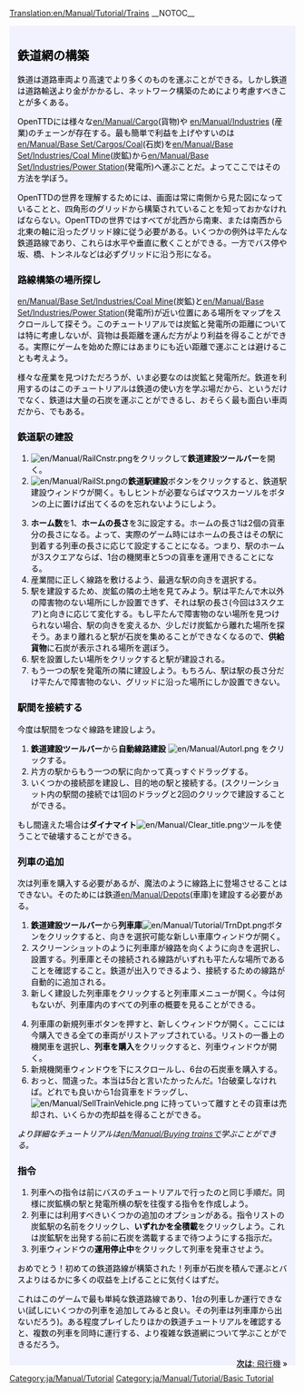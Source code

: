 [[Translation:en/Manual/Tutorial/Trains]]
{{en/Translation|origin= en/Manual/Tutorial/Trains
|from  = en
|to    = ja
|Percentage = 95
}}
__NOTOC__
{{en/Tabs|5|3
|ja/Manual/Tutorial/Main Page|1. はじめに<!--
-->|ja/Manual/Tutorial/Buses|2. バス<!--
-->|ja/Manual/Tutorial/Trains|3. 鉄道<!--
-->|ja/Manual/Tutorial/Planes|4. 飛行機<!--
-->|ja/Manual/Tutorial/Conclusion|5. おわりに}}
<div style="padding:.5em 1em 1em 1em; border-top:none; background-color:#f1f2fe; color:#000;">
{{en/Manual/Tutorial/Navigation}}
==鉄道網の構築==
鉄道は道路車両より高速でより多くのものを運ぶことができる。しかし鉄道は道路輸送より金がかかるし、ネットワーク構築のためにより考慮すべきことが多くある。

OpenTTDには様々な[[en/Manual/Cargo]](貨物)や [[en/Manual/Industries]] (産業)のチェーンが存在する。最も簡単で利益を上げやすいのは[[en/Manual/Base Set/Cargos/Coal]](石炭)を[[en/Manual/Base Set/Industries/Coal Mine]](炭鉱)から[[en/Manual/Base Set/Industries/Power Station]](発電所)へ運ぶことだ。よってここではその方法を学ぼう。

OpenTTDの世界を理解するためには、画面は常に南側から見た図になっていることと、四角形のグリッドから構築されていることを知っておかなければならない。OpenTTDの世界ではすべてが北西から南東、または南西から北東の軸に沿ったグリッド線に従う必要がある。いくつかの例外は平たんな鉄道路線であり、これらは水平や垂直に敷くことができる。一方でバス停や坂、橋、トンネルなどは必ずグリッドに沿う形になる。


===路線構築の場所探し===
[[en/Manual/Base Set/Industries/Coal Mine]](炭鉱)と[[en/Manual/Base Set/Industries/Power Station]](発電所)が近い位置にある場所をマップをスクロールして探そう。このチュートリアルでは炭鉱と発電所の距離については特に考慮しないが、貨物は長距離を運んだ方がより利益を得ることができる。実際にゲームを始めた際にはあまりにも近い距離で運ぶことは避けることも考えよう。
{{en/Phototable|[[File:en/Manual/Tutorial/Tutorial1.png|400px]]|発電所(左下)とその近くの炭鉱(右上)|none}}

様々な産業を見つけただろうが、いま必要なのは炭鉱と発電所だ。鉄道を利用するのはこのチュートリアルは鉄道の使い方を学ぶ場だから、というだけでなく、鉄道は大量の石炭を運ぶことができるし、おそらく最も面白い車両だから、でもある。

===鉄道駅の建設===
{{en/Phototable|[[File:en/Manual/Railroad Construction.png]]|鉄道建設ツールバー|none|6=:}}
#[[File:en/Manual/RailCnstr.png]]をクリックして'''鉄道建設ツールバー'''を開く。
#[[File:en/Manual/RailSt.png]]の'''鉄道駅建設'''ボタンをクリックすると、鉄道駅建設ウィンドウが開く。もしヒントが必要ならばマウスカーソルをボタンの上に置けば出てくるのを忘れないようにしよう。
{{en/Phototable|[[File:en/Manual/Stationgui.png]]|鉄道駅建設ウィンドウ|none|6=:}}
<ol start="3">
<li>'''ホーム数'''を1、'''ホームの長さ'''を3に設定する。ホームの長さ1は2個の貨車分の長さになる。よって、実際のゲーム時にはホームの長さはその駅に到着する列車の長さに応じて設定することになる。つまり、駅のホームが3スクエアならば、1台の機関車と5つの貨車を運用できることになる。
<li>産業間に正しく線路を敷けるよう、最適な駅の向きを選択する。
<li>駅を建設するため、炭鉱の隣の土地を見てみよう。駅は平たんで木以外の障害物のない場所にしか設置できず、それは駅の長さ(今回は3スクエア)と向きに応じて変化する。もし平たんで障害物のない場所を見つけられない場合、駅の向きを変えるか、少しだけ炭鉱から離れた場所を探そう。あまり離れると駅が石炭を集めることができなくなるので、'''供給貨物'''に石炭が表示される場所を選ぼう。
<li>駅を設置したい場所をクリックすると駅が建設される。 
<li>もう一つの駅を発電所の隣に建設しよう。もちろん、駅は駅の長さ分だけ平たんで障害物のない、グリッドに沿った場所にしか設置できない。
</ol>
{{en/Phototable|[[File:en/Manual/Tutorial/Tutorial2.png|400px]]|産業の隣に建設された駅|none|6=:}}

===駅間を接続する===
今度は駅間をつなぐ線路を建設しよう。

#'''鉄道建設ツールバー'''から'''自動線路建設''' [[File:en/Manual/Autorl.png]] をクリックする。
#片方の駅からもう一つの駅に向かって真っすぐドラッグする。
#いくつかの接続部を建設し、目的地の駅と接続する。(スクリーンショット内の駅間の接続では1回のドラッグと2回のクリックで建設することができる。
{{en/Phototable|[[File:en/Manual/Tutorial/Tutorial3.png|400px]]|駅間が接続された|none|6=:}}

もし間違えた場合は'''ダイナマイト'''[[File:en/Manual/Clear title.png]]ツールを使うことで破壊することができる。

===列車の追加===
次は列車を購入する必要があるが、魔法のように線路上に登場させることはできない。そのためには鉄道[[en/Manual/Depots]](車庫)を建設する必要がある。

#'''鉄道建設ツールバー'''から'''列車庫'''[[File:en/Manual/Tutorial/TrnDpt.png]]ボタンをクリックすると、向きを選択可能な新しい車庫ウィンドウが開く。
#スクリーンショットのように列車庫が線路を向くように向きを選択し、設置する。列車庫とその接続される線路がいずれも平たんな場所であることを確認すること。鉄道が出入りできるよう、接続するための線路が自動的に追加される。
#新しく建設した列車庫をクリックすると列車庫メニューが開く。今は何もないが、列車庫内のすべての列車の概要を見ることができる。
{{en/Phototable|[[File:en/Manual/Tutorial/Tutorial4.png|400px]]|列車庫ウィンドウ|none|6=:}}
<ol start="4">
<li>列車庫の新規列車ボタンを押すと、新しくウィンドウが開く。ここには今購入できる全ての車両がリストアップされている。リストの一番上の機関車を選択し、'''列車を購入'''をクリックすると、列車ウィンドウが開く。
<li>新規機関車ウィンドウを下にスクロールし、6台の石炭車を購入する。
<li>おっと、間違った。本当は5台と言いたかったんだ。1台破棄しなければ。どれでも良いから1台貨車をドラッグし、[[File:en/Manual/SellTrainVehicle.png]] に持っていって離すとその貨車は売却され、いくらかの売却益を得ることができる。
</ol>
''より詳細なチュートリアルは[[en/Manual/Buying trains]]で学ぶことができる。''

===指令===
#列車への指令は前にバスのチュートリアルで行ったのと同じ手順だ。同様に炭鉱横の駅と発電所横の駅を往復する指令を作成しよう。
#列車には利用すべきいくつかの追加のオプションがある。指令リストの炭鉱駅の名前をクリックし、'''いずれかを全積載'''をクリックしよう。これは炭鉱駅を出発する前に石炭を満載するまで待つようにする指示だ。
#列車ウィンドウの'''運用停止中'''をクリックして列車を発車させよう。

おめでとう！初めての鉄道路線が構築された！列車が石炭を積んで運ぶとバスよりはるかに多くの収益を上げることに気付くはずだ。

これはこのゲームで最も単純な鉄道路線であり、1台の列車しか運行できない(試しにいくつかの列車を追加してみると良い。その列車は列車庫から出ないだろう)。ある程度プレイしたりほかの鉄道チュートリアルを確認すると、複数の列車を同時に運行する、より複雑な鉄道網について学ぶことができるだろう。


<span style="float: right">[[ja/Manual/Tutorial/Planes|'''次は''': 飛行機]] &raquo;</span>
</div>
[[Category:ja/Manual/Tutorial]]
[[Category:ja/Manual/Tutorial/Basic Tutorial]]